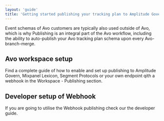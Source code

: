 ```yaml
---
layout: 'guide'
title: 'Getting started publishing your tracking plan to Amplitude Govern, Mixpanel Lexicon, Segment Protocols or your own endpoint'
---
```



Event schemas of Avo customers are typically also used outside of Avo, which is why Publishing is an integral part of the Avo workflow, including the ability to auto-publish your Avo tracking plan schema upon every Avo-branch-merge.

## Avo workspace setup

Find a complete guide of how to enable and set up publishing to Amplitude Govern, Mixpanel Lexicon, Segment Protocols or your own endpoint qith a webhook in the <Link passHref href="/workspace/publishing"><a>Workspace - Publishing</a></Link> section.

## Developer setup of Webhook

If you are going to utilise the Webhook publishing check our <Link passHref href="/implementation/avo-tracking-plan-webhook"><a>the developer guide</a></Link>.
